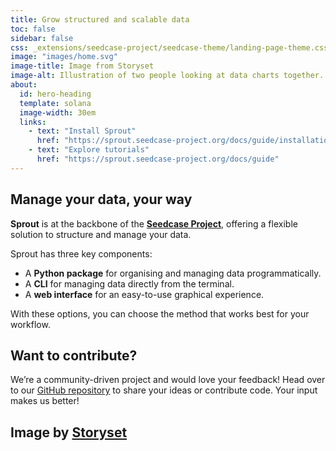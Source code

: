 ```yaml
---
title: Grow structured and scalable data
toc: false
sidebar: false
css: _extensions/seedcase-project/seedcase-theme/landing-page-theme.css
image: "images/home.svg"
image-title: Image from Storyset
image-alt: Illustration of two people looking at data charts together.
about:
  id: hero-heading
  template: solana
  image-width: 30em
  links: 
    - text: "Install Sprout"
      href: "https://sprout.seedcase-project.org/docs/guide/installation.qmd"
    - text: "Explore tutorials"
      href: "https://sprout.seedcase-project.org/docs/guide"
---
```


::: {#hero-heading}
:::

::: full-width-banner
## Manage your data, your way

**Sprout** is at the backbone of the [**Seedcase
Project**](https://seedcase-project.org), offering a flexible solution
to structure and manage your data.

Sprout has three key components:

-   A **Python package** for organising and managing data
    programmatically.
-   A **CLI** for managing data directly from the terminal.
-   A **web interface** for an easy-to-use graphical experience.

With these options, you can choose the method that works best for your
workflow.
:::

## Want to contribute?

We’re a community-driven project and would love your feedback! Head over
to our [GitHub
repository](https://github.com/seedcase-project/seedcase-sprout) to
share your ideas or contribute code. Your input makes us better!

<!-- TODO: Add link to a guide on how to contribute in more detail -->

## Image by [Storyset](https://storyset.com/data) {.appendix}
